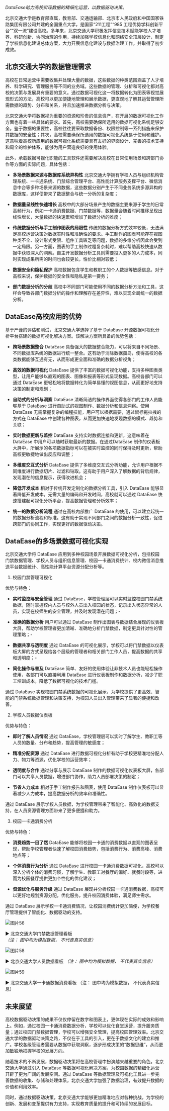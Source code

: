 
*DataEase助力高校实现数据的精细化运营，以数据驱动决策。*

北京交通大学是教育部直属，教育部、交通运输部、北京市人民政府和中国国家铁路集团有限公司共建的全国重点大学，是国家“211工程”“985 工程优势学科创新平台”“双一流”建设高校。多年来，北京交通大学积极发挥信息技术赋能学校人才培养、科研创新、协同治理的作用，持续加强学校信息化和网络安全顶层设计，制定了学校信息化建设总体方案，大力开展信息化建设与数据治理工作，并取得了初步成效。

## 北京交通大学的数据管理需求

高校在日常运营中需要收集并处理大量的数据，这些数据的种类范围涵盖了人才培养、科学研究、管理服务等不同的业务域。这些数据的管理、分析和可视化都对高校的决策与发展具有重要的意义。通过数据可视化这一将数据转化为图表等视觉展现形式的方法，高校可以更加便捷地管理和展示数据，更直观地了解其运营管理所需数据的趋势、分布和关系，并且加速推进数据分析与决策。

北京交通大学将数据视为重要的资源和珍贵的信息资产，在开展的数据可视化工作方面也有着一些具体的要求。首先，高校需要确保所选用的数据可视化系统足够安全。鉴于数据的重要性，高校往往要采取数据备份、权限控制等一系列措施来保护其数据的安全性；其次，高校需要确保所选用的数据可视化系统易于使用和维护。这意味着高校所应用的数据可视化系统需要具有友好的界面设计、完善的技术支持和周全的维护体系，能够为用户营造良好的使用体验。

此外，承载数据可视化职能的工具软件还需要解决高校在日常使用场景和跨部门协作等方面的实际问题，具体包括：

- **多场景数据来源与数据库系统异构性**  北京交通大学拥有学校人员与组织机构管理系统、一卡通系统、门禁综合管理平台、高性能计算服务支撑平台、微信消息中台等多种场景来源的数据，这些数据分别产生于不同业务系统多源异构的数据库，这样便带来了数据整合与统一分析的复杂度；

- **数据量呈线性快速增长**  高校中的大部分场景产生的数据主要来源于学生的日常高频行为，例如一卡通消费数据、门禁数据等，数据量会随着时间推移呈现出线性增长，大量数据的快速累积增加了数据分析的难度；

- **传统数据分析与手工制作图表的局限性**  传统的数据分析方式效率较低，无法满足高校运营决策对数据实时性和准确性的要求。手工制作的图表可能存在视图种类不全、设计形式受限、组件工具匮乏等问题，数据的多维分析因此会受到一定局限。另一方面，图表的手工制作过程复杂耗时，难以帮助高校快速从数据中获取深入的洞察。自主开发数据分析工具则需要投入更多的人力成本，同时实现成果所需的时间也会较更长，性价比相对较低；

- **数据安全和隐私保护**  高校数据包含学生和教职工的个人数据等敏感信息。对于高校来说，保护数据的安全性和隐私是第一要务；

- **部门数据分析的分歧**  高校中不同部门可能使用不同的数据分析方法和工具，这样会导致各部门数据分析的操作和理解存在差异性，难以实现全局统一的数据分析。

## DataEase高校应用的优势

基于严谨的评估和测试，北京交通大学选择了基于 DataEase 开源数据可视化分析平台搭建的数据可视化解决方案。该解决方案所具备的优势包括：

- **跨场景数据整合**  DataEase 具备强大的数据整合能力，可以将来自不同场景、不同数据库系统的数据进行统一整合。这有助于消除数据孤岛，使得高校的各类数据能够互通有无，从而形成更全面和准确的数据分析视角；

- **高效的数据可视化**  DataEase 提供了丰富的数据可视化功能，支持多种图表类型，让用户能够以直观的图表、图像和报表等形式呈现数据。高校各部门可以通过 DataEase 更轻松地将数据转化为简单易懂的视图信息，从而更好地支持决策的制定和规划；

- **自助式的分析与洞察**  DataEase 清晰简洁的操作界面使得各部门的工作人员能够基于 DataEase 进行自助式的视图制作、数据分析和信息洞察。使用 DataEase 无需掌握复杂的编程技能，用户可以根据需要，通过鼠标拖拉拽的方式在 DataEase 中创建各种图表，从而更加快速地发现数据的模式、趋势和关联；

- **实时数据更新与监控**  DataEase 支持实时数据连接和更新，这意味着在 DataEase 中用户可以随时获取最新的数据。在通过DataEase 制作的仪表板大屏中，所展示的各项数据指标可以在被实时监控的同时保持及时更新，帮助高校更敏捷地做出反应和调整；

- **多维度交互式分析**  DataEase 提供了多维度交互式分析功能，允许用户根据不同维度进行数据切片、过滤和钻取。这有助于用户深入了解数据的背后规律，发现潜在的信息提示，获得改进机会；

- **降低开发成本**  相对于传统开发定制化的数据分析工具，引入 DataEase 能够显著降低开发成本。无需大量的编码和开发时间，高校就可以通过 DataEase 快速搭建起可视化分析平台，提高数据管理和分析效率；

- **统一的数据分析流程**  通过在高校内部推广 DataEase 的使用，可以建立起统一的数据分析流程和标准。这有助于实现不同部门之间的数据分析一致性，促进跨部门的协同工作，实现更好的数据驱动决策。

## DataEase的多场景数据可视化实现

北京交通大学将 DataEase 应用到多种校园场景开展数据可视化分析，包括校园门禁数据管理、学校人员与组织信息管理、校园一卡通消费统计、校内微信消息推送平台数据统计、高性能计算平台资源分配分析等。

1. 校园门禁管理可视化

优势与特色：

- **实时监控与安全管理**  通过 DataEase，学校管理层可以实时监控校园门禁系统数据，随时掌握校内人员与校外人员出入校园的状态，记录出入状态异常的人员，实现在校师生的安全管理，并及时发现潜在问题；-

- **准确的数据分析**  用户可以通过 DataEase 制作出图表与数据结合展现的仪表板大屏，帮助学校管理者更加清晰、准确地分析门禁数据，制定更具针对性的管理策略；-

- **数据共享与透明度**  通过 DataEase 的可视化展示，学校可以将门禁数据以仪表板大屏的方式呈现给各个层级的管理者和相关部门工作人员，提高数据的共享和透明度；-

- **简化操作与普及**  DataEase 简单、友好的使用体验让非技术人员也能轻松操作使用，各部门可以直接利用 DataEase 进行仪表板制作和数据分析，减少了职工培训成本，降低了数据可视化的技术门槛。

通过 DataEase 实现校园门禁系统数据的可视化展示，为学校提供了更高效、智能的门禁系统数据管理和决策支持，为校园人员出入管理带来了显著的便捷和改善。

2. 学校人员数据仪表板

优势与特色：

- **即时了解人员情况**  通过 DataEase，学校管理层可以实时了解学生、教职工等人员的数量、分布和趋势，提高管理的敏感度；

- **精准分配资源**  通过 DataEase 进行数据可视化分析有助于学校更精准地分配人力、物力等资源，优化学校的运营效率；

- **透明度与合作**  通过分享与展示 DataEase 制作的数据可视化仪表板大屏，各部门可以共享人员数据，增进部门协作，助力人员部署决策的制定；

- **节省人力成本**  相对于手工制作报告和图表，使用 DataEase 制作仪表板可以显著减少人力成本，提高数据分析的效率和准确性。

通过 DataEase 展示学校人员数据，为学校管理带来了智能化、高效化的数据支持，在人员资源管理方面带来了更多便捷和助力。

3. 校园一卡通消费分析

优势与特色：

- **消费趋势一目了然**  DataEase 能够将校园一卡通的消费数据以直观的图表呈现，帮助学校管理者快速了解校园消费趋势，包括消费行为、消费高峰、消费地点等；

- **个体消费行为分析**  通过 DataEase 进行校园一卡通消费数据可视化，高校可以深入分析个体的消费习惯，了解学生、教职工对餐厅的偏好、就餐时段等，进而为校园餐厅提供更加个性化的优化建议；

- **资源优化与服务升级**  通过 DataEase 展现并分析校园一卡通消费数据，高校可以更好地规划资源分配，优化服务，提升校园消费体验，满足师生需求。

通过 DataEase 展示学校一卡通消费情况，让校园消费统计更加简便，为学校餐厅管理提供了智能化、数据驱动的支持。

![图片56](/whitepaper/图片56.png "北京交通大学门禁数据管理看板")

▶ 北京交通大学门禁数据管理看板
*（注： 图中均为模拟数据， 不代表真实信息）*

![图片58](/whitepaper/图片58.png "北京交通大学人员数据看板")

▶ 北京交通大学人员数据看板
*（注： 图中均为模拟数据， 不代表真实信息）*

![图片59](/whitepaper/图片59.png "北京交通大学一卡通数据消费看板")

▶ 北京交通大学一卡通数据消费看板
（注： 图中均为模拟数据， 不代表真实信息）

## 未来展望

高校数据驱动决策的成果不仅仅停留在数字和图表上，更体现在实际的成效和影响上。例如，通过校园一卡通消费数据分析，学校可以优化食堂运营，提升服务质量；通过校园门禁数据管理，学校可以增强安全管理，提高校园管理效率。北京交通大学的数据驱动决策之路，不仅在于工具的引入，更在于数据文化的建立和推广。学校各级管理者需要从数据中获取洞察，逐步形成决策的“数据思维”，从而更加敏锐地把握学校的发展方向。

随着技术的不断发展，数据驱动决策将在高校管理中扮演越来越重要的角色。北京交通大学通过引入 DataEase 等数据可视化解决方案，为校园数据的精细化运营开辟了更为广阔的发展空间。通过 DataEase 等数据管理及可视化工具进一步完善数据的收集、存储和处理体系，北京交通大学加强了数据治理，有效提升数据的价值和利用效率。

同时，通过数据驱动决策，北京交通大学能够更加精准地应对各种挑战，为学校的创新、发展和变革提供有力支持，实现教育质量的提升和可持续的发展目标。


